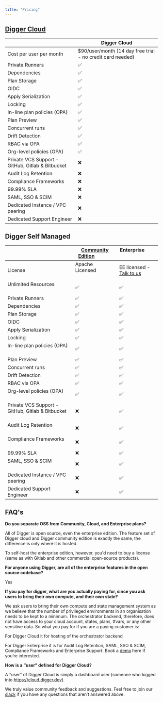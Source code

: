 ```yaml
---
title: "Pricing"
---
```


## [Digger Cloud](https://cloud.digger.dev)


|                                  | Digger Cloud                                               |
| -------------------------------- | ---------------------------------------------------------- | 
| Cost per user per month          | $90/user/month (14 day free trial - no credit card needed) | 
| Private Runners                  | ✅ | 
| Dependencies                     | ✅ | 
| Plan Storage                     | ✅ | 
| OIDC                             | ✅ | 
| Apply Serialization              | ✅ |
| Locking                          | ✅ | 
| In-line plan policies (OPA)      | ✅ | 
| Plan Preview                     | ✅ | 
| Concurrent runs                  | ✅ | 
| Drift Detection                  | ✅ | 
| RBAC via OPA                     | ✅ | 
| Org-level policies (OPA)         | ✅ | 
| Private VCS Support  - GitHub, Gitlab & Bitbucket       | ❌ | 
| Audit Log Retention              | ❌ | 
| Compliance Frameworks            | ❌ | 
| 99.99% SLA                       | ❌ | 
| SAML, SSO & SCIM                 | ❌ | 
| Dedicated Instance / VPC peering | ❌ | 
| Dedicated Support Engineer       | ❌ | 


## Digger Self Managed


|                                  |[Community Edition](https://docs.digger.dev/self-host/deploy-binary)             |Enterprise                   |
| -------------------------------- | ---------------------------------- |---------------------------  |
| License        | Apache Licensed                    | EE licensed - [Talk to us](https://calendly.com/diggerdev/digger-pro-demo-clone-1)    |
| Unlimited Resources              | ✅ | ✅ |
| Private Runners                  | ✅ | ✅ |
| Dependencies                     | ✅ | ✅ |
| Plan Storage                     | ✅ | ✅ |
| OIDC                             | ✅ | ✅ |
| Apply Serialization              | ✅ | ✅ |
| Locking                          | ✅ | ✅ |
| In-line plan policies (OPA)      | ✅ | ✅ |
| Plan Preview                     | ✅ | ✅ |
| Concurrent runs                  | ✅ | ✅ |
| Drift Detection                  | ✅ | ✅ |
| RBAC via OPA                     | ✅ | ✅ |
| Org-level policies (OPA)         | ✅ | ✅ |
| Private VCS Support  - GitHub, Gitlab & Bitbucket         | ❌ | ✅ |
| Audit Log Retention              | ❌ | ✅ |
| Compliance Frameworks            | ❌ | ✅ |
| 99.99% SLA                       | ❌ | ✅ |
| SAML, SSO & SCIM                 | ❌ | ✅ |
| Dedicated Instance / VPC peering | ❌ | ✅ |
| Dedicated Support Engineer       | ❌ | ✅ |

## FAQ's

**Do you separate OSS from Community, Cloud, and Enterprise plans?**

All of Digger is open source, even the enterprise edition. The feature set of Digger cloud and Digger community edition is exactly the same, the difference is only where it is hosted.

To self-host the enterprise edition, however, you'd need to buy a license (same as with Gitlab and other commercial open-source products). 

**For anyone using Digger, are all of the enterprise features in the open source codebase?** 

Yes

**If you pay for digger, what are you actually paying for, since you ask users to bring their own compute, and their own state?**

We ask users to bring their own compute and state management system as we believe that the number of privileged environments in an organisation needs to be kept to a minimum. The orchestrator backend, therefore, does not have access to your cloud account, states, plans, tfvars, or any other sensitive data. So what you pay for if you are a paying customer is:

For Digger Cloud it for hosting of the orchestrator backend

For Digger Enterprise it is for Audit Log Retention, SAML, SSO & SCIM, Compliance Frameworks and Enterprise Support. Book a [demo](https://calendly.com/diggerdev/digger-pro-demo-clone-1) here if you’re interested.

**How is a “user” defined for Digger Cloud?**

A “user” of Digger Cloud is simply a dashboard user (someone who logged into https://cloud.digger.dev).

We truly value community feedback and suggestions. Feel free to join our [slack](https://bit/ly/diggercommunity) if you have any questions that aren’t answered above.

